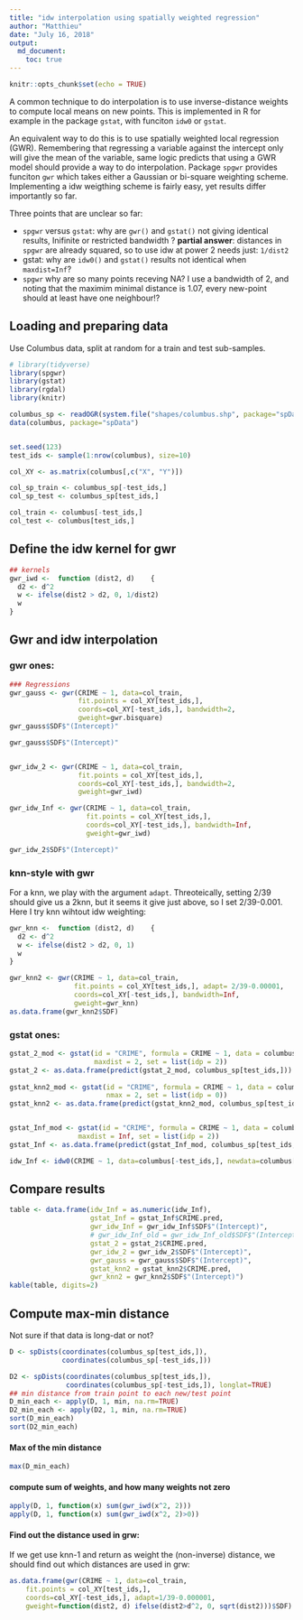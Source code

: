 ```yaml
---
title: "idw interpolation using spatially weighted regression"
author: "Matthieu"
date: "July 16, 2018"
output:
  md_document:
    toc: true
---
```


```r
knitr::opts_chunk$set(echo = TRUE)
```

A common technique to do interpolation is to use inverse-distance weights to compute local means on new points. This is implemented in R for example in the package `gstat`, with funciton `idw0` or `gstat`. 

An equivalent way to do this is to use spatially weighted local regression (GWR). Remembering that regressing a variable against the intercept only will give the mean of the variable, same logic predicts that using a GWR model should provide a way to do interpolation. Package `spgwr` provides funciton `gwr` which takes either a Gaussian or bi-square weighting scheme. Implementing a idw weigthing scheme is fairly easy, yet results differ importantly so far. 

Three points that are unclear so far:

* `spgwr` versus `gstat`: why are `gwr()` and `gstat()` not giving identical results, Inifinite or restricted bandwidth ? **partial answer**: distances in `spgwr` are already squared, so to use idw at power 2 needs just: `1/dist2`
* gstat: why are `idw0()` and `gstat()` results not identical when `maxdist=Inf`?
* `spgwr` why are so many points receving NA? I use a bandwidth of 2, and noting that the maximim minimal distance is 1.07, every new-point should at least have one neighbour!?
 
## Loading and preparing data

Use Columbus data, split at random for a train and test sub-samples. 

```r
# library(tidyverse)
library(spgwr)
library(gstat)
library(rgdal)
library(knitr)

columbus_sp <- readOGR(system.file("shapes/columbus.shp", package="spData")[1])
data(columbus, package="spData")


set.seed(123)
test_ids <- sample(1:nrow(columbus), size=10)

col_XY <- as.matrix(columbus[,c("X", "Y")])

col_sp_train <- columbus_sp[-test_ids,]
col_sp_test <- columbus_sp[test_ids,]

col_train <- columbus[-test_ids,]
col_test <- columbus[test_ids,]
```

## Define the idw kernel for gwr

```r
## kernels
gwr_iwd <-  function (dist2, d)    {
  d2 <- d^2
  w <- ifelse(dist2 > d2, 0, 1/dist2)
  w
}
```


## Gwr and idw interpolation

### gwr ones: 

```r
### Regressions
gwr_gauss <- gwr(CRIME ~ 1, data=col_train,
                 fit.points = col_XY[test_ids,],
                 coords=col_XY[-test_ids,], bandwidth=2,
                 gweight=gwr.bisquare)
gwr_gauss$SDF$"(Intercept)"

gwr_gauss$SDF$"(Intercept)"


gwr_idw_2 <- gwr(CRIME ~ 1, data=col_train,
                 fit.points = col_XY[test_ids,],
                 coords=col_XY[-test_ids,], bandwidth=2,
                 gweight=gwr_iwd)

gwr_idw_Inf <- gwr(CRIME ~ 1, data=col_train,
                   fit.points = col_XY[test_ids,],
                   coords=col_XY[-test_ids,], bandwidth=Inf,
                   gweight=gwr_iwd)

gwr_idw_2$SDF$"(Intercept)"
```
### knn-style with gwr

For a knn, we play with the argument `adapt`. Threoteically, setting 2/39 should give us a 2knn, but it seems it give just above, so I set 2/39-0.001. Here I try knn wihtout idw weighting:

```r
gwr_knn <-  function (dist2, d)    {
  d2 <- d^2
  w <- ifelse(dist2 > d2, 0, 1)
  w
}
```

```r
gwr_knn2 <- gwr(CRIME ~ 1, data=col_train,
                fit.points = col_XY[test_ids,], adapt= 2/39-0.00001,
                coords=col_XY[-test_ids,], bandwidth=Inf,
                gweight=gwr_knn)
as.data.frame(gwr_knn2$SDF)
```



### gstat ones:

```r
gstat_2_mod <- gstat(id = "CRIME", formula = CRIME ~ 1, data = columbus_sp[-test_ids,], 
                     maxdist = 2, set = list(idp = 2)) 
gstat_2 <- as.data.frame(predict(gstat_2_mod, columbus_sp[test_ids,]))
  
gstat_knn2_mod <- gstat(id = "CRIME", formula = CRIME ~ 1, data = columbus_sp[-test_ids,], 
                        nmax = 2, set = list(idp = 0)) 
gstat_knn2 <- as.data.frame(predict(gstat_knn2_mod, columbus_sp[test_ids,]))


gstat_Inf_mod <- gstat(id = "CRIME", formula = CRIME ~ 1, data = columbus_sp[-test_ids,], 
                 maxdist = Inf, set = list(idp = 2)) 
gstat_Inf <- as.data.frame(predict(gstat_Inf_mod, columbus_sp[test_ids,]))

idw_Inf <- idw0(CRIME ~ 1, data=columbus[-test_ids,], newdata=columbus[test_ids,]) # ,y=columbus[-test_ids,"CRIME"]
```

## Compare results

```r
table <- data.frame(idw_Inf = as.numeric(idw_Inf),
                    gstat_Inf = gstat_Inf$CRIME.pred,
                    gwr_idw_Inf = gwr_idw_Inf$SDF$"(Intercept)",
                    # gwr_idw_Inf_old = gwr_idw_Inf_old$SDF$"(Intercept)",
                    gstat_2 = gstat_2$CRIME.pred,
                    gwr_idw_2 = gwr_idw_2$SDF$"(Intercept)",
                    gwr_gauss = gwr_gauss$SDF$"(Intercept)",
                    gstat_knn2 = gstat_knn2$CRIME.pred,
                    gwr_knn2 = gwr_knn2$SDF$"(Intercept)")
kable(table, digits=2)
```

## Compute max-min distance

Not sure if that data is long-dat or not?

```r
D <- spDists(coordinates(columbus_sp[test_ids,]),
             coordinates(columbus_sp[-test_ids,]))

D2 <- spDists(coordinates(columbus_sp[test_ids,]),
              coordinates(columbus_sp[-test_ids,]), longlat=TRUE)
## min distance from train point to each new/test point
D_min_each <- apply(D, 1, min, na.rm=TRUE)
D2_min_each <- apply(D2, 1, min, na.rm=TRUE)
sort(D_min_each)
sort(D2_min_each)
```

#### Max of the min distance
```r
max(D_min_each)
```

#### compute sum of weights, and how many weights not zero

```r
apply(D, 1, function(x) sum(gwr_iwd(x^2, 2)))
apply(D, 1, function(x) sum(gwr_iwd(x^2, 2)>0))
```

#### Find out the distance used in grw:

If we get use knn-1 and return as weight the (non-inverse) distance, we should find out which distances are used in grw:

```r
as.data.frame(gwr(CRIME ~ 1, data=col_train,
    fit.points = col_XY[test_ids,],
    coords=col_XY[-test_ids,], adapt=1/39-0.000001,
    gweight=function(dist2, d) ifelse(dist2>d^2, 0, sqrt(dist2)))$SDF)

```

